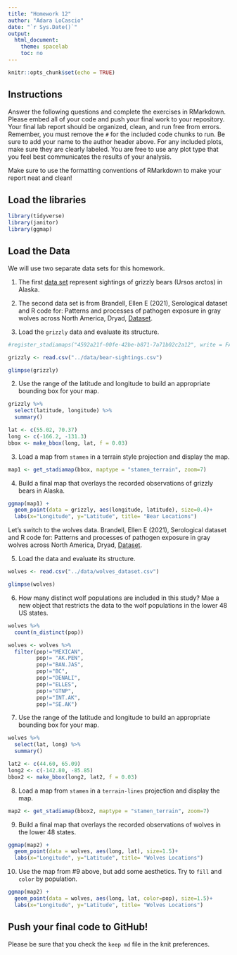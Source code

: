 ---
title: "Homework 12"
author: "Adara LoCascio"
date: "`r Sys.Date()`"
output:
  html_document:
    theme: spacelab
    toc: no
---

```{r setup, include=FALSE}
knitr::opts_chunk$set(echo = TRUE)
```

## Instructions
Answer the following questions and complete the exercises in RMarkdown. Please embed all of your code and push your final work to your repository. Your final lab report should be organized, clean, and run free from errors. Remember, you must remove the `#` for the included code chunks to run. Be sure to add your name to the author header above. For any included plots, make sure they are clearly labeled. You are free to use any plot type that you feel best communicates the results of your analysis.  

Make sure to use the formatting conventions of RMarkdown to make your report neat and clean!  

## Load the libraries  
```{r message=FALSE, warning=FALSE}
library(tidyverse)
library(janitor)
library(ggmap)
``` 

## Load the Data
We will use two separate data sets for this homework.  

1. The first [data set](https://rcweb.dartmouth.edu/~f002d69/workshops/index_rspatial.html) represent sightings of grizzly bears (Ursos arctos) in Alaska.  


2. The second data set is from Brandell, Ellen E (2021), Serological dataset and R code for: Patterns and processes of pathogen exposure in gray wolves across North America, Dryad, [Dataset](https://doi.org/10.5061/dryad.5hqbzkh51).  

1. Load the `grizzly` data and evaluate its structure. 
```{r}
#register_stadiamaps("4592a21f-00fe-42be-b871-7a71b02c2a12", write = FALSE)
```

```{r}
grizzly <- read.csv("../data/bear-sightings.csv")
```

```{r}
glimpse(grizzly)
```

2. Use the range of the latitude and longitude to build an appropriate bounding box for your map. 
```{r}
grizzly %>% 
  select(latitude, longitude) %>% 
  summary()
```
```{r}
lat <- c(55.02, 70.37)
long <- c(-166.2, -131.3)
bbox <- make_bbox(long, lat, f = 0.03)
```


3. Load a map from `stamen` in a terrain style projection and display the map.  
```{r}
map1 <- get_stadiamap(bbox, maptype = "stamen_terrain", zoom=7)
```

4. Build a final map that overlays the recorded observations of grizzly bears in Alaska.  
```{r}
ggmap(map1) +
  geom_point(data = grizzly, aes(longitude, latitude), size=0.4)+
  labs(x="Longitude", y="Latitude", title= "Bear Locations")
```

Let's switch to the wolves data. Brandell, Ellen E (2021), Serological dataset and R code for: Patterns and processes of pathogen exposure in gray wolves across North America, Dryad, [Dataset](https://doi.org/10.5061/dryad.5hqbzkh51).  

5. Load the data and evaluate its structure.  
```{r}
wolves <- read.csv("../data/wolves_dataset.csv")
```

```{r}
glimpse(wolves)
```

6. How many distinct wolf populations are included in this study? Mae a new object that restricts the data to the wolf populations in the lower 48 US states.  
```{r}
wolves %>% 
  count(n_distinct(pop))
```
```{r}
wolves <- wolves %>% 
  filter(pop!="MEXICAN",
         pop!= "AK.PEN",
         pop!="BAN.JAS",
         pop!="BC",
         pop!="DENALI",
         pop!="ELLES",
         pop!="GTNP",
         pop!="INT.AK",
         pop!="SE.AK")
```


7. Use the range of the latitude and longitude to build an appropriate bounding box for your map. 
```{r}
wolves %>% 
  select(lat, long) %>% 
  summary()
```
```{r}
lat2 <- c(44.60, 65.09)
long2 <- c(-142.80, -85.85)
bbox2 <- make_bbox(long2, lat2, f = 0.03)
```


8.  Load a map from `stamen` in a `terrain-lines` projection and display the map.  
```{r}
map2 <- get_stadiamap(bbox2, maptype = "stamen_terrain", zoom=7)
```

9. Build a final map that overlays the recorded observations of wolves in the lower 48 states.  
```{r}
ggmap(map2) +
  geom_point(data = wolves, aes(long, lat), size=1.5)+
  labs(x="Longitude", y="Latitude", title= "Wolves Locations")
```

10. Use the map from #9 above, but add some aesthetics. Try to `fill` and `color` by population.  
```{r}
ggmap(map2) +
  geom_point(data = wolves, aes(long, lat, color=pop), size=1.5)+
  labs(x="Longitude", y="Latitude", title= "Wolves Locations")
```

## Push your final code to GitHub!
Please be sure that you check the `keep md` file in the knit preferences. 